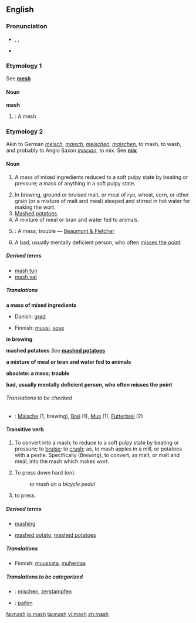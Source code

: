 {{see|MASH}}
==English==
===Pronunciation===
*{{AHD|măsh}}, {{IPA|/mæʃ/}}, {{SAMPA|/m{S/}}
*{{rhymes|æʃ}}

===Etymology 1===
See '''[[mesh]]'''

====Noun====
'''mash'''

#{{obsolete}}: A mesh

===Etymology 2===
Akin to German ''[[meisch]]'', ''[[maisch]]'', ''[[meischen]]'', ''[[maischen]]'', to mash, to wash, and probably to Anglo Saxon ''[[miscian]]'', to mix. See '''[[mix]]'''

====Noun====
{{en-noun|pl=mashes}}

#{{uncountable}} A mass of mixed ingredients reduced to a soft pulpy state by beating or pressure; a mass of anything in a soft pulpy state.
#In brewing, ground or bruised malt, or meal of rye, wheat, corn, or other grain (or a mixture of malt and meal) steeped and stirred in hot water for making the wort.
#[[mashed potatoes|Mashed potatoes]].<!--full definition is at "mashed potatoes"-->
#A mixture of meal or bran and water fed to animals.
#{{obsolete}}: A mess; trouble &mdash; [[Beaumont & Fletcher]]
#{{rfv-sense}} A bad, usually mentally deficient person, who often [[miss the point|misses the point]].

=====Derived terms=====
*[[mash tun]]<!--'''Mash tun''', a large tub used in making mash and wort-->
*[[mash vat]]

=====Translations=====
'''a mass of mixed ingredients'''
{{top}}
*Danish: [[grød]]
{{mid}}
*Finnish: [[muusi]], [[sose]]
{{bottom}}

'''in brewing'''
{{top}}
{{mid}}
{{bottom}}

'''mashed potatoes'''
''See'' '''[[mashed potatoes]]'''
{{top}}
{{mid}}
{{bottom}}

'''a mixture of meal or bran and water fed to animals'''
{{top}}
{{mid}}
{{bottom}}

'''obsolete: a mess; trouble'''
{{top}}
{{mid}}
{{bottom}}

'''bad, usually mentally deficient person, who often misses the point'''
{{top}}
{{mid}}
{{bottom}}

======Translations to be checked======
{{checktrans}}
*{{ttbc|German}}: [[Maische]] {{f}} (1, brewing), [[Brei]] {{m}} (1), [[Mus]] {{n}} (1), [[Futterbrei]] {{m}} (2)

====Transitive verb====
{{en-verb|mash|es}}

#{{transitive}} To convert into a mash; to reduce to a soft pulpy state by beating or pressure; to [[bruise]]; to [[crush]]; as, to mash apples in a mill, or potatoes with a pestle. Specifically (Brewing), to convert, as malt, or malt and meal, into the mash which makes wort.
#{{transitive}} To press down hard (on).
#:''to mash on a bicycle pedal''
#{{context|transitive|southern US|informal|}} to press.

=====Derived terms=====
*[[mashing]]
<!--* [[mashing tub]], a tub for making the mash in breweries and distilleries-->
*[[mashed potato]], [[mashed potatoes]]<!-- plural noun (Originally lower class colloquial from early 1900s) Potatoes which have been boiled and mashed to a pulpy consistency, usu. with sparing addition of milk, salt, butter, or other flavoring. It is a popular accompaniment to a meat course-->

=====Translations=====
{{trans-top|convert (something) into a mash}}
*Finnish: [[muussata]], [[muhentaa]]
{{trans-mid}}
{{trans-bottom}}

{{trans-top|press down hard on (something)}}
{{trans-mid}}
{{trans-bottom}}

{{trans-top|press (something)}}
{{trans-mid}}
{{trans-bottom}}

=====Translations to be categorized=====
{{checktrans}}
{{top}}
*{{ttbc|German}}: [[mischen]], [[zerstampfen]]
{{mid}}
*{{ttbc|Tok Pisin}}: [[paitim]]
{{bottom}}

[[fa:mash]]
[[io:mash]]
[[ta:mash]]
[[vi:mash]]
[[zh:mash]]